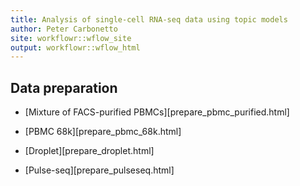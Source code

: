 ```yaml
---
title: Analysis of single-cell RNA-seq data using topic models
author: Peter Carbonetto
site: workflowr::wflow_site
output: workflowr::wflow_html
---
```


## Data preparation

+ [Mixture of FACS-purified PBMCs][prepare_pbmc_purified.html]

+ [PBMC 68k][prepare_pbmc_68k.html]

+ [Droplet][prepare_droplet.html]

+ [Pulse-seq][prepare_pulseseq.html]
